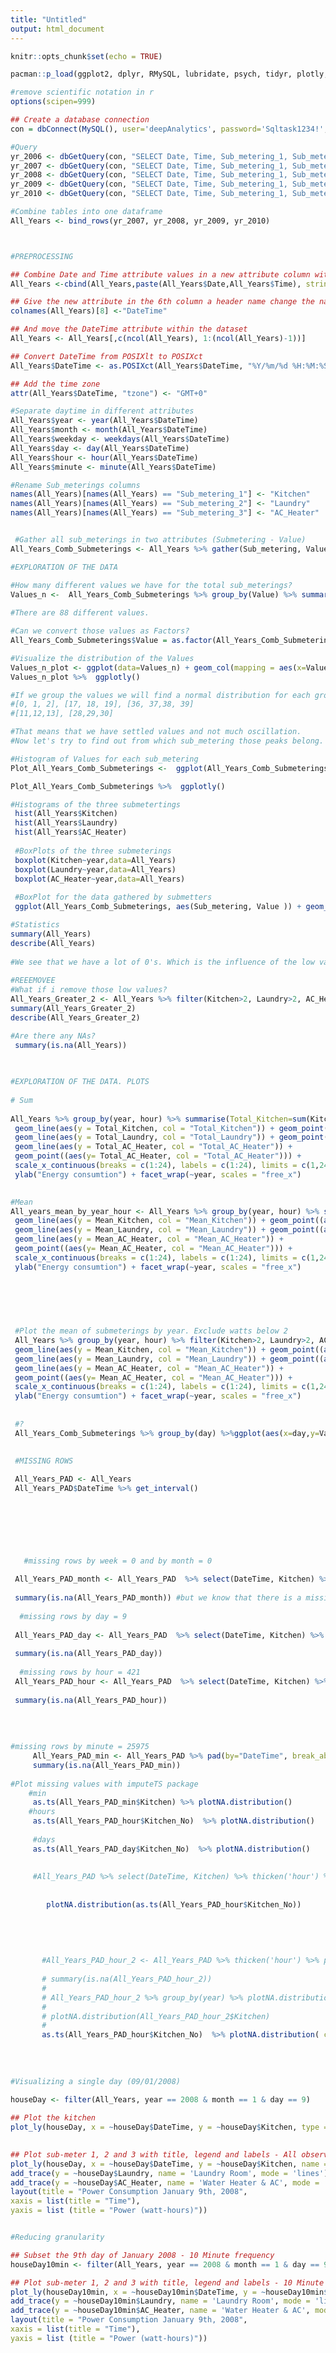 ```yaml
---
title: "Untitled"
output: html_document
---
```


```r
knitr::opts_chunk$set(echo = TRUE)
```

```r

pacman::p_load(ggplot2, dplyr, RMySQL, lubridate, psych, tidyr, plotly, padr, imputeTS, fpp2)

#remove scientific notation in r
options(scipen=999)

## Create a database connection 
con = dbConnect(MySQL(), user='deepAnalytics', password='Sqltask1234!', dbname='dataanalytics2018', host='data-analytics-2018.cbrosir2cswx.us-east-1.rds.amazonaws.com')

#Query 
yr_2006 <- dbGetQuery(con, "SELECT Date, Time, Sub_metering_1, Sub_metering_2, Sub_metering_3, Global_active_power, Global_reactive_power FROM yr_2006")
yr_2007 <- dbGetQuery(con, "SELECT Date, Time, Sub_metering_1, Sub_metering_2, Sub_metering_3, Global_active_power, Global_reactive_power FROM yr_2007")
yr_2008 <- dbGetQuery(con, "SELECT Date, Time, Sub_metering_1, Sub_metering_2, Sub_metering_3, Global_active_power, Global_reactive_power FROM yr_2008")
yr_2009 <- dbGetQuery(con, "SELECT Date, Time, Sub_metering_1, Sub_metering_2, Sub_metering_3, Global_active_power, Global_reactive_power FROM yr_2009")
yr_2010 <- dbGetQuery(con, "SELECT Date, Time, Sub_metering_1, Sub_metering_2, Sub_metering_3, Global_active_power, Global_reactive_power FROM yr_2010")

#Combine tables into one dataframe
All_Years <- bind_rows(yr_2007, yr_2008, yr_2009, yr_2010)



#PREPROCESSING

## Combine Date and Time attribute values in a new attribute column with Paste
All_Years <-cbind(All_Years,paste(All_Years$Date,All_Years$Time), stringsAsFactors=FALSE)

## Give the new attribute in the 6th column a header name change the name
colnames(All_Years)[8] <-"DateTime"

## And move the DateTime attribute within the dataset
All_Years <- All_Years[,c(ncol(All_Years), 1:(ncol(All_Years)-1))]

## Convert DateTime from POSIXlt to POSIXct 
All_Years$DateTime <- as.POSIXct(All_Years$DateTime, "%Y/%m/%d %H:%M:%S")

## Add the time zone
attr(All_Years$DateTime, "tzone") <- "GMT+0"

#Separate daytime in different attributes
All_Years$year <- year(All_Years$DateTime)
All_Years$month <- month(All_Years$DateTime)
All_Years$weekday <- weekdays(All_Years$DateTime)
All_Years$day <- day(All_Years$DateTime)
All_Years$hour <- hour(All_Years$DateTime)
All_Years$minute <- minute(All_Years$DateTime)

#Rename Sub_meterings columns
names(All_Years)[names(All_Years) == "Sub_metering_1"] <- "Kitchen"
names(All_Years)[names(All_Years) == "Sub_metering_2"] <- "Laundry"
names(All_Years)[names(All_Years) == "Sub_metering_3"] <- "AC_Heater"


 #Gather all sub_meterings in two attributes (Submetering - Value)
All_Years_Comb_Submeterings <- All_Years %>% gather(Sub_metering, Value, Kitchen:AC_Heater)


```


```r
#EXPLORATION OF THE DATA

#How many different values we have for the total sub_meterings?
Values_n <-  All_Years_Comb_Submeterings %>% group_by(Value) %>% summarise (n = n()) %>% mutate(freq = n / sum(n))
 
#There are 88 different values. 

#Can we convert those values as Factors?
All_Years_Comb_Submeterings$Value = as.factor(All_Years_Comb_Submeterings$Value)

#Visualize the distribution of the Values
Values_n_plot <- ggplot(data=Values_n) + geom_col(mapping = aes(x=Value, y=n))
Values_n_plot %>%  ggplotly()

#If we group the values we will find a normal distribution for each group: 
#[0, 1, 2], [17, 18, 19], [36, 37,38, 39]
#[11,12,13], [28,29,30]

#That means that we have settled values and not much oscillation.
#Now let's try to find out from which sub_metering those peaks belong.

#Histogram of Values for each sub_metering 
Plot_All_Years_Comb_Submeterings <-  ggplot(All_Years_Comb_Submeterings, aes(Value, fill = Sub_metering)) +  geom_bar() 

Plot_All_Years_Comb_Submeterings %>%  ggplotly()

#Histograms of the three submetertings
 hist(All_Years$Kitchen)
 hist(All_Years$Laundry)
 hist(All_Years$AC_Heater)
 
 #BoxPlots of the three submeterings
 boxplot(Kitchen~year,data=All_Years) 
 boxplot(Laundry~year,data=All_Years) 
 boxplot(AC_Heater~year,data=All_Years) 
 
 #BoxPlot for the data gathered by submetters
 ggplot(All_Years_Comb_Submeterings, aes(Sub_metering, Value )) + geom_boxplot() + coord_flip() + facet_grid(.~year)

#Statistics
summary(All_Years) 
describe(All_Years) 
 
#We see that we have a lot of 0's. Which is the influence of the low values in the total? In terms of mean? 
 
#REEEMOVEE
#What if i remove those low values?
All_Years_Greater_2 <- All_Years %>% filter(Kitchen>2, Laundry>2, AC_Heater>2)
summary(All_Years_Greater_2) 
describe(All_Years_Greater_2) 

#Are there any NAs?
 summary(is.na(All_Years))
 
 
```

```R

#EXPLORATION OF THE DATA. PLOTS
 
# Sum
 
All_Years %>% group_by(year, hour) %>% summarise(Total_Kitchen=sum(Kitchen), Total_Laundry=sum(Laundry), Total_AC_Heater=sum(AC_Heater)) %>% ggplot(aes(x = hour)) +
 geom_line(aes(y = Total_Kitchen, col = "Total_Kitchen")) + geom_point((aes(y= Total_Kitchen, col = "Total_Kitchen"))) +
 geom_line(aes(y = Total_Laundry, col = "Total_Laundry")) + geom_point((aes(y= Total_Laundry, col = "Total_Laundry"))) +
 geom_line(aes(y = Total_AC_Heater, col = "Total_AC_Heater")) +
 geom_point((aes(y= Total_AC_Heater, col = "Total_AC_Heater"))) +
 scale_x_continuous(breaks = c(1:24), labels = c(1:24), limits = c(1,24)) +
 ylab("Energy consumtion") + facet_wrap(~year, scales = "free_x")
 

#Mean
All_years_mean_by_year_hour <- All_Years %>% group_by(year, hour) %>% summarise(Mean_Kitchen=mean(Kitchen), Mean_Laundry=mean(Laundry), Mean_AC_Heater=mean(AC_Heater)) %>% ggplot(aes(x = hour)) +
 geom_line(aes(y = Mean_Kitchen, col = "Mean_Kitchen")) + geom_point((aes(y= Mean_Kitchen, col = "Mean_Kitchen"))) +
 geom_line(aes(y = Mean_Laundry, col = "Mean_Laundry")) + geom_point((aes(y= Mean_Laundry, col = "Mean_Laundry"))) +
 geom_line(aes(y = Mean_AC_Heater, col = "Mean_AC_Heater")) +
 geom_point((aes(y= Mean_AC_Heater, col = "Mean_AC_Heater"))) +
 scale_x_continuous(breaks = c(1:24), labels = c(1:24), limits = c(1,24)) +
 ylab("Energy consumtion") + facet_wrap(~year, scales = "free_x")
 


  
 
  
 #Plot the mean of submeterings by year. Exclude watts below 2
 All_Years %>% group_by(year, hour) %>% filter(Kitchen>2, Laundry>2, AC_Heater>2) %>% summarise(Mean_Kitchen=mean(Kitchen), Mean_Laundry=mean(Laundry), Mean_AC_Heater=mean(AC_Heater)) %>% ggplot( aes(x = hour)) +
 geom_line(aes(y = Mean_Kitchen, col = "Mean_Kitchen")) + geom_point((aes(y= Mean_Kitchen, col = "Mean_Kitchen"))) +
 geom_line(aes(y = Mean_Laundry, col = "Mean_Laundry")) + geom_point((aes(y= Mean_Laundry, col = "Mean_Laundry"))) +
 geom_line(aes(y = Mean_AC_Heater, col = "Mean_AC_Heater")) +
 geom_point((aes(y= Mean_AC_Heater, col = "Mean_AC_Heater"))) +
 scale_x_continuous(breaks = c(1:24), labels = c(1:24), limits = c(1,24)) +
 ylab("Energy consumtion") + facet_wrap(~year, scales = "free_x")
 
 
 #?
 All_Years_Comb_Submeterings %>% group_by(day) %>%ggplot(aes(x=day,y=Value)) +  geom_col() 

 
 #MISSING ROWS
 
 All_Years_PAD <- All_Years
 All_Years_PAD$DateTime %>% get_interval()


 

 

 
   #missing rows by week = 0 and by month = 0 
 
 All_Years_PAD_month <- All_Years_PAD  %>% select(DateTime, Kitchen) %>% thicken('month') %>% group_by(DateTime_month) %>%  summarise(Kitchen_No = sum(Kitchen)) %>% pad()
 
 summary(is.na(All_Years_PAD_month)) #but we know that there is a missing month, which is december 2010
  
  #missing rows by day = 9
 
 All_Years_PAD_day <- All_Years_PAD  %>% select(DateTime, Kitchen) %>% thicken('day') %>% group_by(DateTime_day) %>%  summarise(Kitchen_No = sum(Kitchen)) %>% pad()
 
 summary(is.na(All_Years_PAD_day))
 
  #missing rows by hour = 421
 All_Years_PAD_hour <- All_Years_PAD  %>% select(DateTime, Kitchen) %>% thicken('hour') %>% group_by(DateTime_hour) %>%  summarise(Kitchen_No = sum(Kitchen)) %>% pad()
 
 summary(is.na(All_Years_PAD_hour))
 
 
 
  
#missing rows by minute = 25975
     All_Years_PAD_min <- All_Years_PAD %>% pad(by="DateTime", break_above = 3)
     summary(is.na(All_Years_PAD_min))
     
#Plot missing values with imputeTS package
    #min
     as.ts(All_Years_PAD_min$Kitchen) %>% plotNA.distribution()
    #hours
     as.ts(All_Years_PAD_hour$Kitchen_No)  %>% plotNA.distribution()
    
     #days
     as.ts(All_Years_PAD_day$Kitchen_No)  %>% plotNA.distribution()
     
     
     #All_Years_PAD %>% select(DateTime, Kitchen) %>% thicken('hour') %>% group_by(DateTime_hour)  %>% pad(by="DateTime") 
      
       
        plotNA.distribution(as.ts(All_Years_PAD_hour$Kitchen_No))
     
     
     
       
       
       #All_Years_PAD_hour_2 <- All_Years_PAD %>% thicken('hour') %>% pad(by="DateTime_hour", break_above = 3)
       
       # summary(is.na(All_Years_PAD_hour_2))
       # 
       # All_Years_PAD_hour_2 %>% group_by(year) %>% plotNA.distribution()
       # 
       # plotNA.distribution(All_Years_PAD_hour_2$Kitchen)
       # 
       as.ts(All_Years_PAD_hour$Kitchen_No)  %>% plotNA.distribution( cexPoints = 2)
       
       
       
       
#Visualizing a single day (09/01/2008)
      
houseDay <- filter(All_Years, year == 2008 & month == 1 & day == 9)

## Plot the kitchen
plot_ly(houseDay, x = ~houseDay$DateTime, y = ~houseDay$Kitchen, type = 'scatter', mode = 'lines')
      

## Plot sub-meter 1, 2 and 3 with title, legend and labels - All observations
plot_ly(houseDay, x = ~houseDay$DateTime, y = ~houseDay$Kitchen, name = 'Kitchen', type = 'scatter', mode = 'lines') %>%
add_trace(y = ~houseDay$Laundry, name = 'Laundry Room', mode = 'lines') %>%
add_trace(y = ~houseDay$AC_Heater, name = 'Water Heater & AC', mode = 'lines') %>%
layout(title = "Power Consumption January 9th, 2008",
xaxis = list(title = "Time"),
yaxis = list (title = "Power (watt-hours)")) 


#Reducing granularity

## Subset the 9th day of January 2008 - 10 Minute frequency
houseDay10min <- filter(All_Years, year == 2008 & month == 1 & day == 9 & (minute == 0 | minute == 10 | minute == 20 | minute == 30 | minute == 40 | minute == 50))

## Plot sub-meter 1, 2 and 3 with title, legend and labels - 10 Minute frequency
plot_ly(houseDay10min, x = ~houseDay10min$DateTime, y = ~houseDay10min$Kitchen, name = 'Kitchen', type = 'scatter', mode = 'lines') %>%
add_trace(y = ~houseDay10min$Laundry, name = 'Laundry Room', mode = 'lines') %>%
add_trace(y = ~houseDay10min$AC_Heater, name = 'Water Heater & AC', mode = 'lines') %>%
layout(title = "Power Consumption January 9th, 2008",
xaxis = list(title = "Time"),
yaxis = list (title = "Power (watt-hours)"))
       
```
